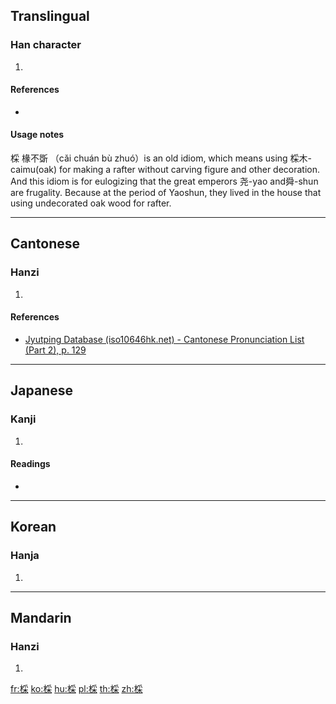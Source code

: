==Translingual==

===Han character===
{{Han char|rn=75|rad=木|as=08|sn=12|four=52994|canj=DBD|ids=⿰木采}}

# {{defn|Han|sort=木08}}

====References====
* {{Han ref|kx=0532.040|dkj=14923|dj=0920.120|hdz=21234.090|uh=68CC|ud=26828|bh=D9BD|bd=55741}}

====Usage notes====
棌 椽不斲 （cǎi chuán bù zhuó）is an old idiom, which means using 棌木-caimu(oak) for making a rafter without carving figure and other decoration. And this idiom is for eulogizing that the great emperors 尧-yao and舜-shun are frugality. Because at the period of Yaoshun, they lived in the house that using undecorated oak wood for rafter.

----

==Cantonese==

===Hanzi===
{{yue-hanzi|jyut=[[coi3]]|y=choi3}}

# {{defn|lang=yue|sort=木08}}

====References====
* [http://www.iso10646hk.net/jp/document/download.jsp Jyutping Database (iso10646hk.net) - Cantonese Pronunciation List (Part 2), p. 129]

----

==Japanese==

===Kanji===
{{ja-kanji|grade=|rs=木08}}

# {{defn|lang=ja|sort=木08}}

====Readings====
* {{ja-readings|on=[[さい]] (sai)|kun=[[くぬぎ]] (kunugi), [[あらき]] (araki), [[まるき]] (maruki)}}

----

==Korean==

===Hanja===
{{ko-hanja|hangeul=채|eumhun=|rv=chae|mr=ch'ae|y=chay}}

# {{defn|lang=ko|sort=木08}}

----

==Mandarin==

===Hanzi===
{{cmn-hanzi|pin=[[cài]] ([[cai4]])|wg=ts'ai<sup>4</sup>}}

# {{defn|lang=cmn|sort=木08}}

[[fr:棌]]
[[ko:棌]]
[[hu:棌]]
[[pl:棌]]
[[th:棌]]
[[zh:棌]]